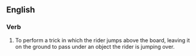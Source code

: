 ==English==

===Verb===
{{en-verb}}

# {{lb|en|skateboarding}} To perform a trick in which the rider jumps above the board, leaving it on the ground to pass under an object the rider is jumping over.